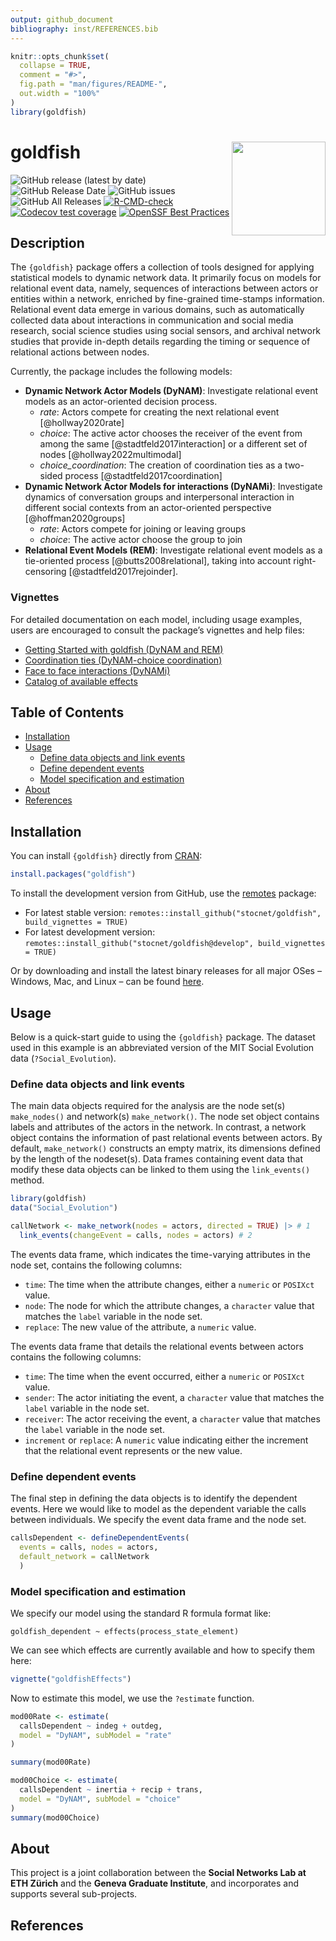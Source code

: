```yaml
---
output: github_document
bibliography: inst/REFERENCES.bib
---
```


<!-- README.md is generated from README.Rmd. Please edit that file -->

```r
knitr::opts_chunk$set(
  collapse = TRUE,
  comment = "#>",
  fig.path = "man/figures/README-",
  out.width = "100%"
)
library(goldfish)
```

# goldfish  <img src="man/figures/logo.png" align="right" width="150"/> 

<!-- badges: start -->
![GitHub release (latest by date)](https://img.shields.io/github/v/release/stocnet/goldfish)
![GitHub Release Date](https://img.shields.io/github/release-date/stocnet/goldfish)
![GitHub issues](https://img.shields.io/github/issues-raw/stocnet/goldfish)
![GitHub All Releases](https://img.shields.io/github/downloads/stocnet/goldfish/total)
[![R-CMD-check](https://github.com/stocnet/goldfish/actions/workflows/R-CMD-check.yml/badge.svg)](https://github.com/stocnet/goldfish/actions/workflows/R-CMD-check.yml)
[![Codecov test coverage](https://codecov.io/gh/stocnet/goldfish/branch/main/graph/badge.svg)](https://app.codecov.io/gh/stocnet/goldfish?branch=main)
[![OpenSSF Best Practices](https://www.bestpractices.dev/projects/4563/badge)](https://www.bestpractices.dev/projects/4563)
<!-- badges: end -->

<!-- [![CodeFactor](https://www.codefactor.io/repository/github/stocnet/goldfish/badge)](https://www.codefactor.io/repository/github/stocnet/goldfish) -->

## Description

The `{goldfish}` package offers a collection of tools designed for applying
statistical models to dynamic network data.
It primarily focus on models for relational event data, namely,
sequences of interactions between actors or entities within a network,
enriched by fine-grained time-stamps information.
Relational event data emerge in various domains,
such as automatically collected data about interactions in
communication and social media research,
social science studies using social sensors,
and archival network studies that provide in-depth details regarding
the timing or sequence of relational actions between nodes.

Currently, the package includes the following models:

- **Dynamic Network Actor Models (DyNAM)**: Investigate relational event models
  as an actor-oriented decision process. 
  - *rate*: Actors compete for creating the next relational event [@hollway2020rate]
  - *choice*: The active actor chooses the receiver of the event from among the same [@stadtfeld2017interaction] or a different set of nodes [@hollway2022multimodal]
  - *choice_coordination*: The creation of coordination ties as a two-sided
    process [@stadtfeld2017coordination]
- **Dynamic Network Actor Models for interactions (DyNAMi)**:
  Investigate dynamics of conversation groups and interpersonal interaction in
  different social contexts from an actor-oriented perspective 
  [@hoffman2020groups]
  - *rate*: Actors compete for joining or leaving groups
  - *choice*: The active actor choose the group to join
- **Relational Event Models (REM)**: Investigate relational event models
  as a tie-oriented process [@butts2008relational], taking into account right-censoring [@stadtfeld2017rejoinder].
  
### Vignettes

For detailed documentation on each model, including usage examples, users are
encouraged to consult the package's vignettes and help files:

- [Getting Started with goldfish (DyNAM and 
  REM)](https://stocnet.github.io/goldfish/articles/teaching1.html)
- [Coordination ties (DyNAM-choice
  coordination)](https://stocnet.github.io/goldfish/articles/teaching2.html)
- [Face to face interactions 
  (DyNAMi)](https://stocnet.github.io/goldfish/articles/dynami-example.html)
- [Catalog of available 
  effects](https://stocnet.github.io/goldfish/articles/goldfishEffects.html)
  
## Table of Contents

- [Installation](#installation)
- [Usage](#usage)
    + [Define data objects and link events](#define-data-objects-and-link-events)
    + [Define dependent events](#define-dependent-events)
    + [Model specification and estimation](#model-specification-and-estimation)
- [About](#about)
- [References](#references)

## Installation

You can install `{goldfish}` directly from
[CRAN](https://cran.r-project.org/package=goldfish):

``` r
install.packages("goldfish")
```

To install the development version from GitHub, use the
[remotes](https://cran.r-project.org/package=remotes) package:

- For latest stable version: 
`remotes::install_github("stocnet/goldfish", build_vignettes = TRUE)`
- For latest development version: 
`remotes::install_github("stocnet/goldfish@develop", build_vignettes = TRUE)`

Or by downloading and install the latest binary releases for all major OSes
-- Windows, Mac, and Linux -- can be found 
[here](https://github.com/stocnet/goldfish/releases).

## Usage

Below is a quick-start guide to using the `{goldfish}` package.
The dataset used in this example is an abbreviated version of the
MIT Social Evolution data (`?Social_Evolution`).

### Define data objects and link events

The main data objects required for the analysis are the node set(s) 
`make_nodes()` and network(s) `make_network()`.
The node set object contains labels and attributes of the actors in the network.
In contrast, a network object contains the information of past relational events
between actors.
By default, `make_network()` constructs an empty matrix, its dimensions
defined by the length of the nodeset(s).
Data frames containing event data that modify these data objects can be
linked to them using the `link_events()` method.

```r
library(goldfish)
data("Social_Evolution")

callNetwork <- make_network(nodes = actors, directed = TRUE) |> # 1
  link_events(changeEvent = calls, nodes = actors) # 2

```

The events data frame, which indicates the time-varying attributes in
the node set, contains the following columns:

- `time`: The time when the attribute changes,
  either a `numeric` or `POSIXct` value.
- `node`: The node for which the attribute changes, a `character` value
  that matches the `label` variable in the node set.
- `replace`: The new value of the attribute, a `numeric` value.

The events data frame that details the relational events between actors
contains the following columns:

- `time`: The time when the event occurred,
  either a `numeric` or `POSIXct` value.
- `sender`: The actor initiating the event, a `character` value
  that matches the `label` variable in the node set.
- `receiver`: The actor receiving the event, a `character` value
  that matches the `label` variable in the node set.
- `increment` or `replace`: A `numeric` value indicating either the increment
  that the relational event represents or the new value.

### Define dependent events

The final step in defining the data objects is to identify the dependent events.
Here we would like to model as the dependent variable the calls
between individuals.
We specify the event data frame and the node set.

```r
callsDependent <- defineDependentEvents(
  events = calls, nodes = actors,
  default_network = callNetwork
  )
```

### Model specification and estimation

We specify our model using the standard R formula format like:

`goldfish_dependent ~ effects(process_state_element)`

We can see which effects are currently available and how to specify them here:


```r
vignette("goldfishEffects")
```

Now to estimate this model, we use the `?estimate` function.


```r
mod00Rate <- estimate(
  callsDependent ~ indeg + outdeg,
  model = "DyNAM", subModel = "rate"
)

summary(mod00Rate)

mod00Choice <- estimate(
  callsDependent ~ inertia + recip + trans,
  model = "DyNAM", subModel = "choice"
)
summary(mod00Choice)
```


## About

This project is a joint collaboration between the **Social Networks Lab at ETH Zürich** and the **Geneva Graduate Institute**,
and incorporates and supports several sub-projects.

## References

